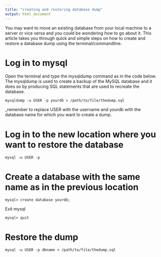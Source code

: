 ```yaml
---
title: "creating and restoring database dump"
output: html_document
---
```


You may want to move an existing database from your local machine to a server or vice versa and you could be wondering how to go about it. This article takes you through quick and simple steps on how to create and restore a database dump using the terminal/commandline.    

# Log in to mysql
Open the terminal and type the mysqldump command as in the code below. The mysqldump is used to create a backup of the MySQL database and it does so by producing SQL statements that are used to recreate the database.  

```
mysqldump -u USER -p yourdb > /path/to/file/thedump.sql  

```
_remember to replace USER with the username and yourdb with the database name for which you want to create a dump.  

# Log in to the new location where you want to restore the database


```
mysql -u USER -p 

```

# Create a database with the same name as in the previous location

```
mysql> create database yourdb;

```

Exit mysql

```
mysql> quit
```

# Restore the dump

```
mysql -u USER -p dbname < /path/to/file/thedump.sql  

```



